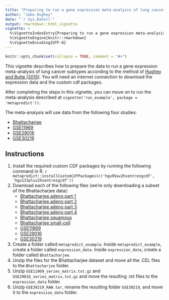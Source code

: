 ```yaml
---
title: "Preparing to run a gene expression meta-analysis of lung cancer subtypes"
author: "Jake Hughey"
date: "`r Sys.Date()`"
output: rmarkdown::html_vignette
vignette: >
  %\VignetteIndexEntry{Preparing to run a gene expression meta-analysis of lung cancer subtypes}
  %\VignetteEngine{knitr::rmarkdown}
  %\VignetteEncoding{UTF-8}
---
```


```r
knitr::opts_chunk$set(collapse = TRUE, comment = "#>")
```

This vignette describes how to prepare the data to run a gene expression meta-analysis of lung cancer subtypes according to the method of [Hughey and Butte (2015)](https://doi.org/10.1093/nar/gkv229). You will need an internet connection to download the expression data and the custom cdf packages.

After completing the steps in this vignette, you can move on to run the meta-analysis described at `vignette('run_example', package = 'metapredict'))`.

The meta-analysis will use data from the following four studies:

* [Bhattacharjee](http://www.broadinstitute.org/cgi-bin/cancer/publications/view/62)
* [GSE11969](http://www.ncbi.nlm.nih.gov/geo/query/acc.cgi?acc=GSE11969)
* [GSE29016](http://www.ncbi.nlm.nih.gov/geo/query/acc.cgi?acc=GSE29016)
* [GSE30219](http://www.ncbi.nlm.nih.gov/geo/query/acc.cgi?acc=GSE30219)

## Instructions

1. Install the required custom CDF packages by running the following command in R.
    ```r
    metapredict::installCustomCdfPackages(c('hgu95av2hsentrezgcdf',
                                            'hgu133plus2hsentrezgcdf'))
    ```
1. Download each of the following files (we're only downloading a subset of the Bhattacharjee data):
    * [Bhattacharjee adeno part 1](http://www.broadinstitute.org/mpr/publications/projects/LUNG/LUNG_scans_ADENO_part1.tar.gz)
    * [Bhattacharjee adeno part 2](http://www.broadinstitute.org/mpr/publications/projects/LUNG/LUNG_scans_ADENO_part2.tar.gz)
    * [Bhattacharjee adeno part 3](http://www.broadinstitute.org/mpr/publications/projects/LUNG/LUNG_scans_ADENO_part3.tar.gz)
    * [Bhattacharjee adeno part 4](http://www.broadinstitute.org/mpr/publications/projects/LUNG/LUNG_scans_ADENO_part4.tar.gz)
    * [Bhattacharjee squamous](http://www.broadinstitute.org/mpr/publications/projects/LUNG/LUNG_scans_SQ.tar.gz)
    * [Bhattacharjee small-cell](http://www.broadinstitute.org/mpr/publications/projects/LUNG/LUNG_scans_SMC.tar.gz)
    * [GSE11969](ftp://ftp.ncbi.nlm.nih.gov/geo/series/GSE11nnn/GSE11969/matrix/GSE11969_series_matrix.txt.gz)
    * [GSE29016](ftp://ftp.ncbi.nlm.nih.gov/geo/series/GSE29nnn/GSE29016/matrix/GSE29016_series_matrix.txt.gz)
    * [GSE30219](http://www.ncbi.nlm.nih.gov/geo/download/?acc=GSE30219&format=file)
1. Create a folder called `metapredict_example`. Inside `metapredict_example`, create a folder called `expression_data`. Inside `expression_date`, create a folder called `Bhattacharjee`.
1. Unzip the files for the Bhattacharjee dataset and move all the .CEL files to the `Bhattacharjee` folder.
1. Unzip `GSE11969_series_matrix.txt.gz` and `GSE29016_series_matrix.txt.gz` and move the resulting .txt files to the `expression_data` folder.
1. Unzip `GSE30219_RAW.tar`, rename the resulting folder `GSE30219`, and move it to the `expression_data` folder.
